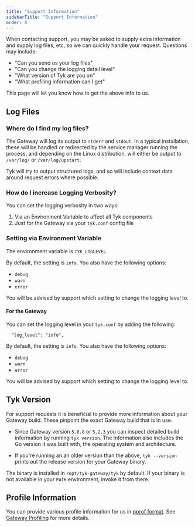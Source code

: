 ```yaml
---
title: "Support Information"
sidebarTitle: "Support Information"
order: 8
---
```


When contacting support, you may be asked to supply extra information and supply log files, etc, so we can quickly handle your request. Questions may include:

* "Can you send us your log files"
* "Can you change the logging detail level"
* "What version of Tyk are you on"
* "What profiling information can I get"


This page will let you know how to get the above info to us.

## Log Files

### Where do I find my log files?

The Gateway will log its output to `stderr` and `stdout`. In a typical installation, these will be handled or redirected by the service manager running the process, and depending on the Linux distribution, will either be output to `/var/log/` or `/var/log/upstart`.

Tyk will try to output structured logs, and so will include context data around request errors where possible.

### How do I increase Logging Verbosity?

You can set the logging verbosity in two ways:

 1. Via an Environment Variable to affect all Tyk components
 2. Just for the Gateway via your `tyk.conf` config file  

### Setting via Environment Variable

The environment variable is `TYK_LOGLEVEL`.

By default, the setting is `info`. You also have the following options:

* `debug`
* `warn`
* `error`

You will be advised by support which setting to change the logging level to.

#### For the Gateway

You can set the logging level in your `tyk.conf` by adding the following:

```{.copyWrapper}
  "log_level": "info",
```

By default, the setting is `info`. You also have the following options:

* `debug`
* `warn`
* `error`

You will be advised by support which setting to change the logging level to.

## Tyk Version

For support requests it is beneficial to provide more information about your Gateway build. These pinpoint the exact Gateway build that is in use.

- Since Gateway version `5.0.8` or `5.2.3` you can inspect detailed build information by running `tyk version`. The information also includes the Go version it was built with, the operating system and architecture.

- If you're running an an older version than the above, `tyk --version` prints out the release version for your Gateway binary.

The binary is installed in `/opt/tyk-gateway/tyk` by default. If your binary is not available in your `PATH` environment, invoke it from there.

## Profile Information

You can provide various profile information for us in [pprof format](https://github.com/google/pprof/). See [Gateway Profiling](/5.6/troubleshooting/tyk-gateway/profiling) for more details.




